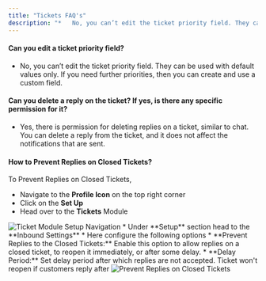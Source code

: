 ```yaml
---
title: "Tickets FAQ's"
description: "*   No, you can’t edit the ticket priority field. They can be used with default values only. If you need further priorities, then you can create and u..."
---
```


#### **Can you edit a ticket priority field?**

*   No, you can’t edit the ticket priority field. They can be used with default values only. If you need further priorities, then you can create and use a custom field.

#### **Can you delete a reply on the ticket? If yes, is there any specific permission for it?**

*   Yes, there is permission for deleting replies on a ticket, similar to chat. You can delete a reply from the ticket, and it does not affect the notifications that are sent.

#### **How to Prevent Replies on Closed Tickets?**

To Prevent Replies on Closed Tickets,

*   Navigate to the **Profile Icon** on the top right corner
*   Click on the **Set Up**
*   Head over to the **Tickets** Module

<img src="https://support.salesmate.io/hc/article_attachments/32191605725337" alt="Ticket Module Setup Navigation" />
*   Under **Setup** section head to the **Inbound Settings**
*   Here configure the following options
    *   **Prevent Replies to the Closed Tickets:** Enable this option to allow replies on a closed ticket, to reopen it immediately, or after some delay.
    *   **Delay Period:** Set delay period after which replies are not accepted. Ticket won't reopen if customers reply after

<img src="https://support.salesmate.io/hc/article_attachments/32191605737497" alt="Prevent Replies on Closed Tickets" />